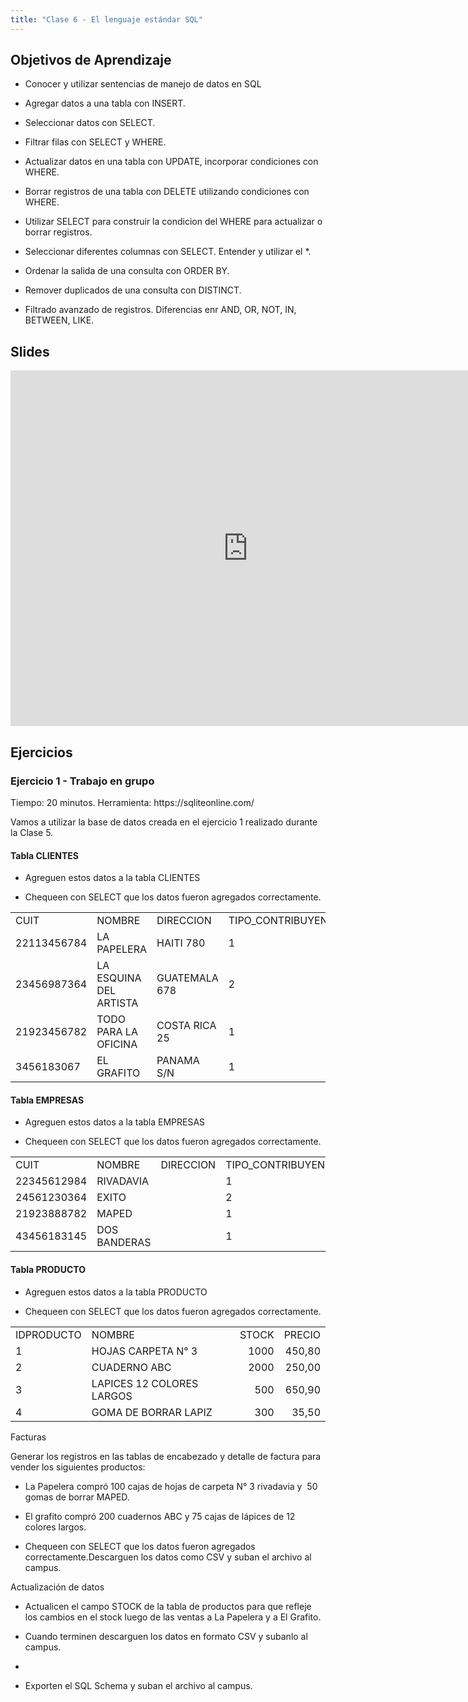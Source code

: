 ```yaml
---
title: "Clase 6 - El lenguaje estándar SQL"
---
```


## Objetivos de Aprendizaje

-   Conocer y utilizar sentencias de manejo de datos en SQL

-   Agregar datos a una tabla con INSERT.

-   Seleccionar datos con SELECT.

-   Filtrar filas con SELECT y WHERE.

-   Actualizar datos en una tabla con UPDATE, incorporar condiciones con WHERE.

-   Borrar registros de una tabla con DELETE utilizando condiciones con WHERE.

-   Utilizar SELECT para construir la condicion del WHERE para actualizar o borrar registros.

-   Seleccionar diferentes columnas con SELECT. Entender y utilizar el \*.

-   Ordenar la salida de una consulta con ORDER BY.

-   Remover duplicados de una consulta con DISTINCT.

-   Filtrado avanzado de registros. Diferencias enr AND, OR, NOT, IN, BETWEEN, LIKE.

## Slides

<iframe src="https://docs.google.com/presentation/d/1W8XG-pLp5JaM2Bck-0L45UNj2B5jJaglzCKb1DvXJN4/embed?start=false&amp;loop=false&amp;delayms=3000" frameborder="0" width="760" height="569" allowfullscreen="true" mozallowfullscreen="true" webkitallowfullscreen="true">

</iframe>

## Ejercicios

### Ejercicio 1 - Trabajo en grupo

Tiempo: 20 minutos. Herramienta: https://sqliteonline.com/

Vamos a utilizar la base de datos creada en el ejercicio 1 realizado durante la Clase 5.

#### Tabla CLIENTES

-   Agreguen estos datos a la tabla CLIENTES

-   Chequeen con SELECT que los datos fueron agregados correctamente.

|             |                        |               |                    |
|-------------|------------------------|---------------|--------------------|
| CUIT        | NOMBRE                 | DIRECCION     | TIPO_CONTRIBUYENTE |
| 22113456784 | LA PAPELERA            | HAITI 780     | 1                  |
| 23456987364 | LA ESQUINA DEL ARTISTA | GUATEMALA 678 | 2                  |
| 21923456782 | TODO PARA LA OFICINA   | COSTA RICA 25 | 1                  |
| 3456183067  | EL GRAFITO             | PANAMA S/N    | 1                  |

#### Tabla EMPRESAS

-   Agreguen estos datos a la tabla EMPRESAS

-   Chequeen con SELECT que los datos fueron agregados correctamente.

|             |              |           |                    |
|-------------|--------------|-----------|--------------------|
| CUIT        | NOMBRE       | DIRECCION | TIPO_CONTRIBUYENTE |
| 22345612984 | RIVADAVIA    |           | 1                  |
| 24561230364 | EXITO        |           | 2                  |
| 21923888782 | MAPED        |           | 1                  |
| 43456183145 | DOS BANDERAS |           | 1                  |


#### Tabla PRODUCTO

-   Agreguen estos datos a la tabla PRODUCTO

-   Chequeen con SELECT que los datos fueron agregados correctamente.

|            |                           |       |        |
|------------|---------------------------|------:|-------:|
| IDPRODUCTO | NOMBRE                    | STOCK | PRECIO |
| 1          | HOJAS CARPETA N° 3        |  1000 | 450,80 |
| 2          | CUADERNO ABC              |  2000 | 250,00 |
| 3          | LAPICES 12 COLORES LARGOS |   500 | 650,90 |
| 4          | GOMA DE BORRAR LAPIZ      |   300 |  35,50 |

Facturas

Generar los registros en las tablas de encabezado y detalle de factura para vender los siguientes productos:

-   La Papelera compró 100 cajas de hojas de carpeta N° 3 rivadavia y  50 gomas de borrar MAPED.

-   El grafito compró 200 cuadernos ABC y 75 cajas de lápices de 12 colores largos.

-   Chequeen con SELECT que los datos fueron agregados correctamente.Descarguen los datos como CSV y suban el archivo al campus.

Actualización de datos

-   Actualicen el campo STOCK de la tabla de productos para que refleje los cambios en el stock luego de las ventas a La Papelera y a El Grafito.

-   Cuando terminen descarguen los datos en formato CSV y subanlo al campus.

-   

-   Exporten el SQL Schema y suban el archivo al campus.
